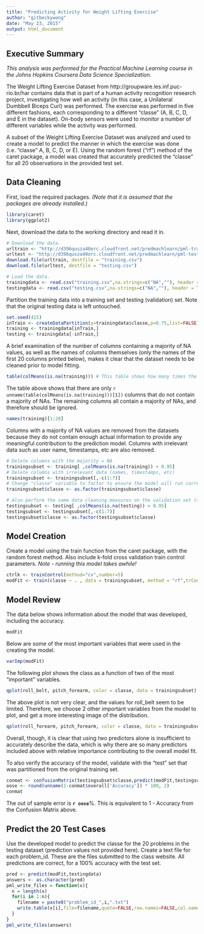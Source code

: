 ```yaml
---
title: "Predicting Activity for Weight Lifting Exercise"
author: "gitbeckywong"
date: "May 23, 2015"
output: html_document
---
```


## Executive Summary
*This analysis was performed for the Practical Machine Learning course in the Johns Hopkins Coursera Data Science Specialization.*

The Weight Lifting Exercise Dataset from http://groupware.les.inf.puc-rio.br/har contains data that is part of a human activity recognition research project, investigating how well an activity (in this case, a Unilateral Dumbbell Biceps Curl) was performed.  The exercise was performed in five different fashions, each corresponding to a different "classe" (A, B, C, D, and E in the dataset).  On-body sensors were used to monitor a number of different variables while the activity was performed.

A subset of the Weight Lifting Exercise Dataset was analyzed and used to create a model to predict the manner in which the exercise was done (i.e. "classe" A, B, C, D, or E).  Using the random forest ("rf") method of the caret package, a model was created that accurately predicted the "classe" for all 20 observations in the provided test set.

## Data Cleaning
First, load the required packages.  *(Note that it is assumed that the packages are already installed.)*
```r
library(caret)
library(ggplot2)
```

Next, download the data to the working directory and read it in.
```r
# Download the data.
urltrain <- "http://d396qusza40orc.cloudfront.net/predmachlearn/pml-training.csv"
urltest <- "http://d396qusza40orc.cloudfront.net/predmachlearn/pml-testing.csv"
download.file(urltrain, destfile = "training.csv")
download.file(urltest, destfile = "testing.csv")

# Load the data.
trainingdata <- read.csv("training.csv",na.strings=c("NA",""), header = TRUE, stringsAsFactors=FALSE)
testingdata <- read.csv("testing.csv",na.strings=c("NA",""), header = TRUE, stringsAsFactors=FALSE)
```

Partition the training data into a training set and testing (validation) set.  Note that the original testing data is left untouched.
```r
set.seed(415)
inTrain <- createDataPartition(y=trainingdata$classe,p=0.75,list=FALSE)
training <- trainingdata[inTrain,]
testing <- trainingdata[-inTrain,]
```

A brief examination of the number of columns containing a majority of NA values, as well as the names of columns themselves (only the names of the first 20 columns printed below), makes it clear that the dataset needs to be cleaned prior to model fitting.
```r
table(colMeans(is.na(training))) # This table shows how many times the value of percentage of NAs in a column occurs in the dataset.
```

The table above shows that there are only `r unname(table(colMeans(is.na(training)))[1])` columns that do not contain a majority of NAs.  The remaining columns all contain a majority of NAs, and therefore should be ignored.

```r
names(training)[1:20]
```

Columns with a majority of NA values are removed from the datasets because they do not contain enough actual information to provide any meaningful contribution to the prediction model.  Columns with irrelevant data such as user name, timestamps, etc are also removed.
```r
# Delete columns with the majority = NA
trainingsubset <- training[ ,colMeans(is.na(training)) < 0.95]
# Delete columns with irrelevant data (names, timestamps, etc)
trainingsubset <- trainingsubset[,-c(1:7)]
# Change "classe" variable to factor to ensure the model will run correctly and a confusionMatrix can be performed later.
trainingsubset$classe <- as.factor(trainingsubset$classe)

# Also perform the same data cleaning measures on the validation set (so a confusionMatrix can be performed later).
testingsubset <- testing[ ,colMeans(is.na(testing)) < 0.95]
testingsubset <- testingsubset[,-c(1:7)]
testingsubset$classe <- as.factor(testingsubset$classe)
```

## Model Creation
Create a model using the train function from the caret package, with the random forest method.  Also include k-fold cross validation train control parameters.  *Note - running this model takes awhile!*
```r
ctrlk <- trainControl(method="cv",number=5)
modFit <- train(classe ~ . , data = trainingsubset, method = "rf",trControl = ctrlk, prox=TRUE,allowParallel=TRUE, verbose=FALSE)
```

## Model Review
The data below shows information about the model that was developed, including the accuracy.
```r
modFit
```

Below are some of the most important variables that were used in the creating the model.
```r
varImp(modFit)
```

The following plot shows the class as a function of two of the most "important" variables.
```r
qplot(roll_belt, pitch_forearm, color = classe, data = trainingsubset)
```

The above plot is not very clear, and the values for roll_belt seem to be limited.  Therefore, we choose 2 other important variables from the model to plot, and get a more interesting image of the distribution.
```r
qplot(roll_forearm, pitch_forearm, color = classe, data = trainingsubset)
```

Overall, though, it is clear that using two predictors alone is insufficient to accurately describe the data, which is why there are so many predictors included above with relative importance contributing to the overall model fit.

To also verify the accuracy of the model, validate with the "test" set that was partitioned from the original training set.
```r
conmat <- confusionMatrix(testingsubset$classe,predict(modFit,testingsubset))
oose <- round(unname(1-conmat$overall['Accuracy']) * 100, 2)
conmat
```

The out of sample error is **`r oose`**%.  This is equivalent to 1 - Accuracy from the Confusion Matrix above.

## Predict the 20 Test Cases
Use the developed model to predict the classe for the 20 problems in the testing dataset (prediction values not provided here).  Create a text file for each problem_id.  These are the files submitted to the class website.  All predictions are correct, for a 100% accuracy with the test set.
```r
pred <- predict(modFit,testingdata)
answers <- as.character(pred)
pml_write_files = function(x){
  n = length(x)
  for(i in 1:n){
    filename = paste0("problem_id_",i,".txt")
    write.table(x[i],file=filename,quote=FALSE,row.names=FALSE,col.names=FALSE)
  }
}
pml_write_files(answers)
```